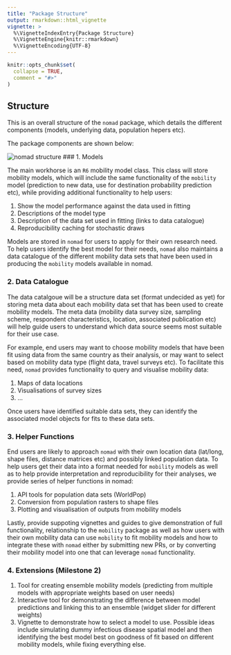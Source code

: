 ```yaml
---
title: "Package Structure"
output: rmarkdown::html_vignette
vignette: >
  %\VignetteIndexEntry{Package Structure}
  %\VignetteEngine{knitr::rmarkdown}
  %\VignetteEncoding{UTF-8}
---
```


```r
knitr::opts_chunk$set(
  collapse = TRUE,
  comment = "#>"
)
```

## Structure

This is an overall structure of the `nomad` package, which details the 
different components (models, underlying data, population hepers etc). 

The package components are shown below:

![nomad structure](imgs/structure.jpg)
### 1. Models

The main workhorse is an `R6` mobility model class. This class will store 
mobility models, which will include the same functionality of the `mobility` model
(prediction to new data, use for destination probability prediction etc), 
while providing additional functionality to help users:

1. Show the model performance against the data used in fitting
2. Descriptions of the model type
3. Description of the data set used in fitting (links to data catalogue)
4. Reproducibility caching for stochastic draws

Models are stored in `nomad` for users to apply for their own research need. To 
help users identify the best model for their needs, `nomad` also maintains
a data catalogue of the different mobility data sets that have been used in 
producing the `mobility` models available in nomad. 

### 2. Data Catalogue

The data catalgoue will be a structure data set (format undecided as yet) for 
storing meta data about each mobility data set that has been used to create 
mobility models. The meta data (mobility data survey size, sampling scheme, 
respondent characteristics, location, associated publication etc) will help guide 
users to understand which data source seems most suitable for their use case. 

For example, end users may want to choose mobility models that have been fit
using data from the same country as their analysis, or may want to select based 
on mobility data type (flight data, travel surveys etc). To facilitate this need, 
`nomad` provides functionality to query and visualise mobility data:

1. Maps of data locations
2. Visualisations of survey sizes
3. ...

Once users have identified suitable data sets, they can identify the associated
model objects for fits to these data sets. 

### 3. Helper Functions

End users are likely to approach `nomad` with their own location data (lat/long, 
shape files, distance matrices etc) and possibly linked population data. To help
users get their data into a format needed for `mobility` models as well as to 
help provide interpretation and reproducibility for their analyses, we provide 
series of helper functions in nomad:

1. API tools for population data sets (WorldPop)
2. Conversion from population rasters to shape files
3. Plotting and visualisation of outputs from mobility models

Lastly, provide suppoting vignettes and guides to give demonstration of full 
functionality, relationship to the `mobility` package as well as how users with
their own mobility data can use `mobility` to fit mobility models and how to 
integrate these with `nomad` either by submitting new PRs, or by converting
their mobility model into one that can leverage `nomad` functionality. 

### 4. Extensions (Milestone 2)

1. Tool for creating ensemble mobility models (predicting from multiple models
with appropriate weights based on user needs)
2. Interactive tool for demonstrating the difference between model predictions
and linking this to an ensemble (widget slider for different weights)
3. Vignette to demonstrate how to select a model to use. Possible ideas include
simulating dummy infectious disease spatial model and then identifying the best
model best on goodness of fit based on different mobility models, while fixing 
everything else. 
